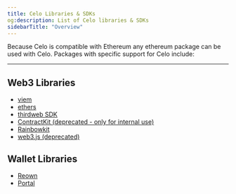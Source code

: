 ```yaml
---
title: Celo Libraries & SDKs
og:description: List of Celo libraries & SDKs
sidebarTitle: "Overview"
---
```



Because Celo is compatible with Ethereum any ethereum package can be used with Celo. Packages with specific support for Celo include:

---

## Web3 Libraries

- [viem](/developer/viem)
- [ethers](/developer/ethers)
- [thirdweb SDK](/developer/thirdweb-sdk)
- [ContractKit (deprecated - only for internal use)](/developer/contractkit)
- [Rainbowkit](/developer/rainbowkit-celo)
- [web3.js (deprecated)](/developer/web3)

## Wallet Libraries

- [Reown](/developer/reown)
- [Portal](/developer/portal)
